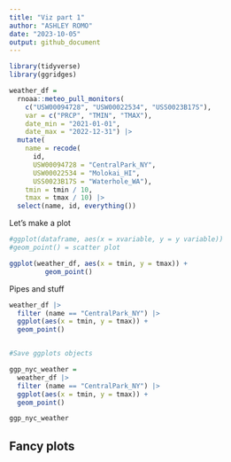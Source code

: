 ```yaml
---
title: "Viz part 1"
author: "ASHLEY ROMO"
date: "2023-10-05"
output: github_document
---
```


```r
library(tidyverse)
library(ggridges)
```


```r
weather_df = 
  rnoaa::meteo_pull_monitors(
    c("USW00094728", "USW00022534", "USS0023B17S"),
    var = c("PRCP", "TMIN", "TMAX"), 
    date_min = "2021-01-01",
    date_max = "2022-12-31") |>
  mutate(
    name = recode(
      id, 
      USW00094728 = "CentralPark_NY", 
      USW00022534 = "Molokai_HI",
      USS0023B17S = "Waterhole_WA"),
    tmin = tmin / 10,
    tmax = tmax / 10) |>
  select(name, id, everything())
```


Let's make a plot

```r
#ggplot(dataframe, aes(x = xvariable, y = y variable)) 
#geom_point() = scatter plot 

ggplot(weather_df, aes(x = tmin, y = tmax)) +
         geom_point()
```

Pipes and stuff
```r
weather_df |> 
  filter (name == "CentralPark_NY") |> 
  ggplot(aes(x = tmin, y = tmax)) +
  geom_point()


#Save ggplots objects

ggp_nyc_weather = 
  weather_df |> 
  filter (name == "CentralPark_NY") |> 
  ggplot(aes(x = tmin, y = tmax)) +
  geom_point()

ggp_nyc_weather

```

## Fancy plots










